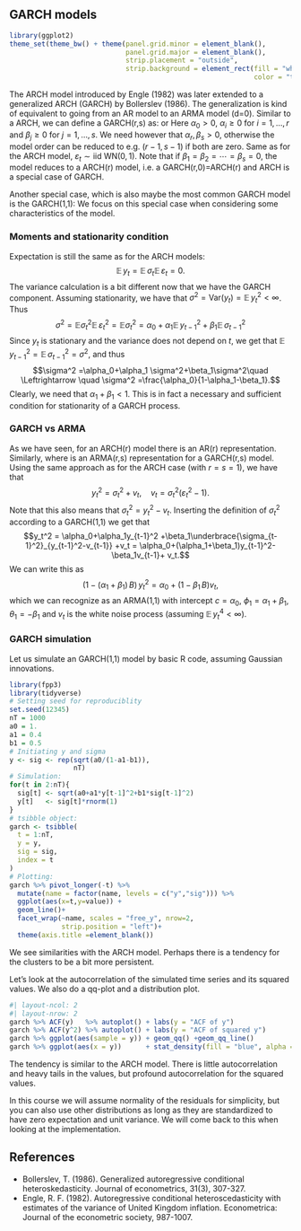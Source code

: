 ## GARCH models

```r
library(ggplot2)
theme_set(theme_bw() + theme(panel.grid.minor = element_blank(), 
                             panel.grid.major = element_blank(),
                             strip.placement = "outside",
                             strip.background = element_rect(fill = "white", 
                                                             color = "transparent")))
```

The ARCH model introduced by Engle (1982) was later extended to a generalized ARCH (GARCH) by Bollerslev (1986). The generalization is kind of equivalent to going from an AR model to an ARMA model (d=0). Similar to a ARCH, we can define a GARCH(r,s) as:
\begin{equation*}
\begin{split}
y_t &= \sigma_t\,\varepsilon_t,\\
\sigma_t^2 &=\alpha_0 +\alpha_1y_{t-1}^2+\cdots+\alpha_ry_{t-r}^2 + \beta_1\sigma_{t-1}^2+\cdots+\beta_s\sigma_{t-s}^2,
\end{split}
\end{equation*}
or
\begin{equation*}
\begin{split}
y_t &= \sigma_t\,\varepsilon_t,\\
\sigma_t^2 &=\alpha_0 +\sum_{i=1}^r\alpha_iy_{t-i}^2+\sum_{j=1}^s \beta_j\sigma_{t-j}^2.
\end{split}
\end{equation*}
Here $\alpha_0>0$, $\alpha_i\ge0$ for $i=1,\ldots, r$ and $\beta_j\ge 0$ for $j=1,\ldots, s$. We need however that $\alpha_r,\beta_s>0$, otherwise the model order can be reduced to e.g. $(r-1, s-1)$ if both are zero. Same as for the ARCH model, $\varepsilon_t\sim \text{iid WN}(0,1)$. Note that if $\beta_1=\beta_2=\cdots=\beta_s=0$, the model reduces to a ARCH(r) model, i.e. a GARCH(r,0)=ARCH(r) and ARCH is a special case of GARCH.

Another special case, which is also maybe the most common GARCH model is the GARCH(1,1):
\begin{equation*}
\begin{split}
y_t &= \sigma_t\,\varepsilon_t,\\
\sigma_t^2 &=\alpha_0 +\alpha_1y_{t-1}^2+ \beta_1\sigma_{t-1}^2.
\end{split}
\end{equation*}
We focus on this special case when considering some characteristics of the model. 

### Moments and stationarity condition
Expectation is still the same as for the ARCH models:
$$\mathbb E\,y_t = \mathbb E\,\sigma_t\mathbb E\,\varepsilon_t = 0.$$
The variance calculation is a bit different now that we have the GARCH component. Assuming stationarity, we have that $\sigma^2 = \mathrm{Var}(y_t) =\mathbb E\,y_t^2<\infty$. Thus
$$\sigma^2= \mathbb E\sigma_t^2 \mathbb E\,\varepsilon_t^2 =\mathbb E\sigma_t^2=\alpha_0+\alpha_1\mathbb E\,y_{t-1}^2+\beta_1 \mathbb E\,\sigma_{t-1}^2$$
Since $y_t$ is stationary and the variance does not depend on $t$, we get that $\mathbb E\,y_{t-1}^2 =\mathbb E\,\sigma_{t-1}^2 = \sigma^2$, and thus
$$\sigma^2 =\alpha_0+\alpha_1 \sigma^2+\beta_1\sigma^2\quad \Leftrightarrow \quad \sigma^2 =\frac{\alpha_0}{1-\alpha_1-\beta_1}.$$
Clearly, we need that $\alpha_1+\beta_1<1$. This is in fact a necessary and sufficient condition for stationarity of a GARCH process. 


### GARCH vs ARMA
As we have seen, for an ARCH(r) model there is an AR(r) representation. Similarly, where is an ARMA(r,s) representation for a GARCH(r,s) model. Using the same approach as for the ARCH case (with $r=s=1$), we have that
$$y_t^2= \sigma_t^2 +v_t,\quad v_t = \sigma_t^2(\varepsilon_t^2-1).$$
Note that this also means that $\sigma_t^2 = y_t^2 -v_t$. Inserting the definition of $\sigma_t^2$ according to a GARCH(1,1) we get that 
$$y_t^2 = \alpha_0+\alpha_1y_{t-1}^2 +\beta_1\underbrace{\sigma_{t-1}^2}_{y_{t-1}^2-v_{t-1}} +v_t = \alpha_0+(\alpha_1+\beta_1)y_{t-1}^2-\beta_1v_{t-1}+ v_t.$$
We can write this as
$$(1-(\alpha_1+\beta_1)\,B)\,y_t^2 = \alpha_0+(1-\beta_1\,B)v_t,$$
which we can recognize as an ARMA(1,1) with intercept $c=\alpha_0$, $\phi_1 = \alpha_1+\beta_1$, $\theta_1 = -\beta_1$ and $v_t$ is the white noise process (assuming $\mathbb E\,y_t^4<\infty$).

### GARCH simulation

Let us simulate an GARCH(1,1) model by basic R code, assuming Gaussian innovations. 
```r
library(fpp3)
library(tidyverse)
# Setting seed for reproduciblity
set.seed(12345)
nT = 1000
a0 = 1.
a1 = 0.4
b1 = 0.5
# Initiating y and sigma
y <- sig <- rep(sqrt(a0/(1-a1-b1)),
                nT)
# Simulation: 
for(t in 2:nT){
  sig[t] <- sqrt(a0+a1*y[t-1]^2+b1*sig[t-1]^2)
  y[t]   <- sig[t]*rnorm(1)
}
# tsibble object: 
garch <- tsibble(
  t = 1:nT,
  y = y,
  sig = sig,
  index = t
) 
# Plotting: 
garch %>% pivot_longer(-t) %>% 
  mutate(name = factor(name, levels = c("y","sig"))) %>% 
  ggplot(aes(x=t,y=value)) + 
  geom_line()+ 
  facet_wrap(~name, scales = "free_y", nrow=2, 
             strip.position = "left")+
  theme(axis.title =element_blank())
```

We see similarities with the ARCH model. Perhaps there is a tendency for the clusters to be a bit more persistent. 

Let's look at the autocorrelation of the simulated time series and its squared values. We also do a qq-plot and a distribution plot. 
```r
#| layout-ncol: 2
#| layout-nrow: 2
garch %>% ACF(y)   %>% autoplot() + labs(y = "ACF of y")
garch %>% ACF(y^2) %>% autoplot() + labs(y = "ACF of squared y")
garch %>% ggplot(aes(sample = y)) + geom_qq() +geom_qq_line()
garch %>% ggplot(aes(x = y))      + stat_density(fill = "blue", alpha = .2)
```
The tendency is similar to the ARCH model. There is little autocorrelation and heavy tails in the values, but profound autocorrelation for the squared values. 

In this course we will assume normality of the residuals for simplicity, but you can also use other distributions as long as they are standardized to have zero expectation and unit variance. We will come back to this when looking at the implementation.

## References {-}

- Bollerslev, T. (1986). Generalized autoregressive conditional heteroskedasticity. Journal of econometrics, 31(3), 307-327.
- Engle, R. F. (1982). Autoregressive conditional heteroscedasticity with estimates of the variance of United Kingdom inflation. Econometrica: Journal of the econometric society, 987-1007.